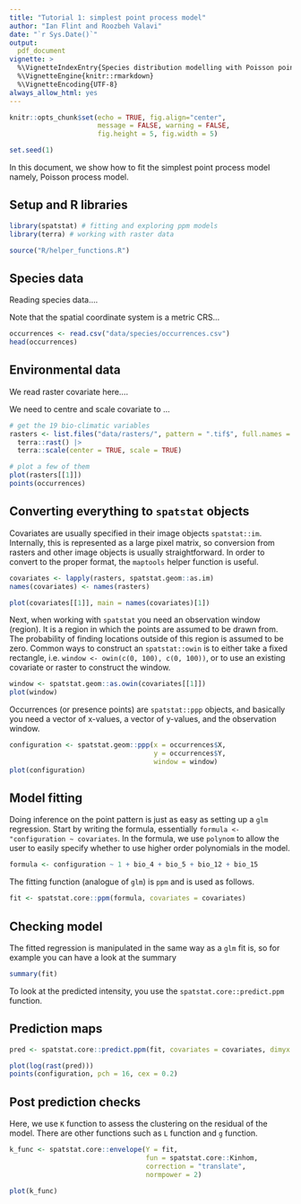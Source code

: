 ```yaml
---
title: "Tutorial 1: simplest point process model"
author: "Ian Flint and Roozbeh Valavi"
date: "`r Sys.Date()`"
output: 
  pdf_document
vignette: >
  %\VignetteIndexEntry{Species distribution modelling with Poisson point processes}
  %\VignetteEngine{knitr::rmarkdown}
  %\VignetteEncoding{UTF-8}
always_allow_html: yes
---
```


```r
knitr::opts_chunk$set(echo = TRUE, fig.align="center", 
                      message = FALSE, warning = FALSE, 
                      fig.height = 5, fig.width = 5)

set.seed(1)
```

In this document, we show how to fit the simplest point process model namely, Poisson process model.


## Setup and R libraries

```r
library(spatstat) # fitting and exploring ppm models
library(terra) # working with raster data

```


```r
source("R/helper_functions.R")

```


## Species data

Reading species data....

Note that the spatial coordinate system is a metric CRS...

```r
occurrences <- read.csv("data/species/occurrences.csv")
head(occurrences)

```


## Environmental data

We read raster covariate here....

We need to centre and scale covariate to ... 

```r
# get the 19 bio-climatic variables
rasters <- list.files("data/rasters/", pattern = ".tif$", full.names = TRUE) |>
  terra::rast() |>
  terra::scale(center = TRUE, scale = TRUE)

# plot a few of them
plot(rasters[[1]])
points(occurrences)

```


## Converting everything to `spatstat` objects

Covariates are usually specified in their image objects `spatstat::im`.
Internally, this is represented as a large pixel matrix, so conversion from rasters and other image objects is usually straightforward.
In order to convert to the proper format, the `maptools` helper function is useful.


```r
covariates <- lapply(rasters, spatstat.geom::as.im)
names(covariates) <- names(rasters)

plot(covariates[[1]], main = names(covariates)[1])

```


Next, when working with `spatstat` you need an observation window (region).
It is a region in which the points are assumed to be drawn from. 
The probability of finding locations outside of this region is assumed to be zero.
Common ways to construct an `spatstat::owin` is to either take a fixed rectangle, i.e. `window <- owin(c(0, 100), c(0, 100))`, or to use an existing covariate or raster to construct the window.

```r
window <- spatstat.geom::as.owin(covariates[[1]])
plot(window)

```


Occurrences (or presence points) are `spatstat::ppp` objects, and basically you need a vector of x-values, a vector of y-values, and the observation window.

```r
configuration <- spatstat.geom::ppp(x = occurrences$X, 
                                    y = occurrences$Y,
                                    window = window)
plot(configuration)

```


## Model fitting

Doing inference on the point pattern is just as easy as setting up a `glm` regression.
Start by writing the formula, essentially `formula <- "configuration ~ covariates`.
In the formula, we use `polynom` to allow the user to easily specify whether to use higher order polynomials in the model.

```r
formula <- configuration ~ 1 + bio_4 + bio_5 + bio_12 + bio_15

```


The fitting function (analogue of `glm`) is `ppm` and is used as follows.

```r
fit <- spatstat.core::ppm(formula, covariates = covariates)

```


## Checking model

The fitted regression is manipulated in the same way as a `glm` fit is, so for example you can have a look at the summary

```r
summary(fit)

```

To look at the predicted intensity, you use the `spatstat.core::predict.ppm` function.

## Prediction maps

```r
pred <- spatstat.core::predict.ppm(fit, covariates = covariates, dimyx = c(1024, 1024))

```

```r
plot(log(rast(pred)))
points(configuration, pch = 16, cex = 0.2)
```

## Post prediction checks

Here, we use `K` function to assess the clustering on the residual of the model. There are other functions such as `L` function and `g` function.

<!-- 
```r
k_func <- spatstat.core::Kinhom(X = configuration,
                                lambda = pred,
                                correction = "translate", 
                                normpower = 2)

plot(k_func)

```
 -->


```r
k_func <- spatstat.core::envelope(Y = fit, 
                                  fun = spatstat.core::Kinhom,
                                  correction = "translate", 
                                  normpower = 2)

plot(k_func)

```


